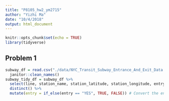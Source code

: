 ```yaml
---
title: "P8105_hw2_ym2715"
author: "Yizhi Ma"
date: "10/4/2018"
output: html_document
---
```


```r
knitr::opts_chunk$set(echo = TRUE)
library(tidyverse)
```

## Problem 1

```r
subway_df = read.csv("./data/NYC_Transit_Subway_Entrance_And_Exit_Data.csv") %>% 
  janitor::clean_names()
subway_tidy_df = subway_df %>% 
  select(line, station_name, station_latitude, station_longitude, entry, vending, entrance_type, ada, route1, route2, route3, route4, route5, route6, route7, route8, route9, route10, route11) %>% 
  distinct() %>% 
  mutate(entry = if_else(entry == "YES", TRUE, FALSE)) # Convert the entry variable from character to a logical variable
```

